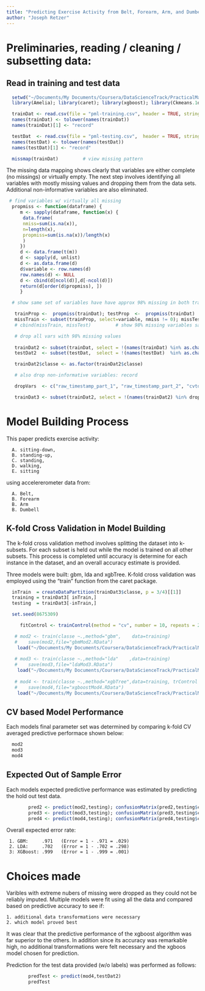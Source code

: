 ```yaml
---
title: "Predicting Exercise Activity from Belt, Forearm, Arm, and Dumbell Accelerometers"
author: "Joseph Retzer"
---
```


# Preliminaries, reading / cleaning / subsetting data: 

## Read in training and test data

```r
  setwd("~/Documents/My Documents/Coursera/DataScienceTrack/PracticalMachineLearning/project/data")
  library(Amelia); library(caret); library(xgboost); library(Ckmeans.1d.dp); library(data.table)

  trainDat <- read.csv(file = "pml-training.csv", header = TRUE, stringsAsFactors = FALSE, check.names = FALSE, strip.white = TRUE, na.strings=c(""," ","NA"))
  names(trainDat) <- tolower(names(trainDat))
  names(trainDat)[1] <- "record"

  testDat  <- read.csv(file = "pml-testing.csv",  header = TRUE, stringsAsFactors = FALSE, check.names = FALSE, strip.white = TRUE, na.strings=c(""," ","NA"))
  names(testDat) <- tolower(names(testDat))
  names(testDat)[1] <- "record"

  missmap(trainDat)         # view missing pattern
```

The missing data mapping shows clearly that variables are either complete (no missings) or virtually empty. The next step involves identifying all variables with
mostly missing values and dropping them from the data sets. Additional non-informative variables are also eliminated.

```r
 # find variables w/ virtually all missing
  propmiss <- function(dataframe) {
     m <- sapply(dataframe, function(x) {
      data.frame(
      nmiss=sum(is.na(x)), 
      n=length(x), 
      propmiss=sum(is.na(x))/length(x)
      )
     })
     d <- data.frame(t(m))
     d <- sapply(d, unlist)
     d <- as.data.frame(d)
     d$variable <- row.names(d)
     row.names(d) <- NULL
     d <- cbind(d[ncol(d)],d[-ncol(d)])
     return(d[order(d$propmiss), ])
     }

  # show same set of variables have have approx 98% missing in both training and test data sets

   trainProp <-  propmiss(trainDat); testProp  <-  propmiss(trainDat)    # prop of missing either 0 or 98%
   missTrain <- subset(trainProp, select=variable, nmiss != 0); missTest <- subset(testProp, select=variable, nmiss != 0) # high miss var names
   # cbind(missTrain, missTest)         # show 98% missing variables same in both data sets

   # drop all vars with 98% missing values
   
   trainDat2 <- subset(trainDat, select = !(names(trainDat) %in% as.character(missTrain$variable)))
   testDat2  <- subset(testDat,  select = !(names(testDat)  %in% as.character(missTest$variable)))

   trainDat2$classe <- as.factor(trainDat2$classe)

   # also drop non-informative variables: record   

   dropVars  <- c("raw_timestamp_part_1", "raw_timestamp_part_2", "cvtd_timestamp", "num_window", "problem_id", "user_name", "record", "new_window")

   trainDat3 <- subset(trainDat2, select = !(names(trainDat2) %in% dropVars))
```

#  Model Building Process

This paper predicts exercise activity:

      A. sitting-down, 
      B. standing-up, 
      C. standing, 
      D. walking, 
      E. sitting

using accelererometer data from: 

      A. Belt, 
      B. Forearm 
      B. Arm
      B. Dumbell 

## K-fold Cross Validation in Model Building 

The k-fold cross validation method involves splitting the dataset into k-subsets. For each subset is held out while the model is 
trained on all other subsets. This process is completed until accuracy is determine for each instance in the dataset, and an 
overall accuracy estimate is provided.

Three models were built: gbm, lda and xgbTree. K-fold cross validation was employed using the "train" function from the caret package. 

```r
  inTrain  = createDataPartition(trainDat3$classe, p = 3/4)[[1]]
  training = trainDat3[ inTrain,]
  testing  = trainDat3[-inTrain,] 

  set.seed(8675309) 

     fitControl <- trainControl(method = "cv", number = 10, repeats = 2, search = "random")

   # mod2 <- train(classe ~.,method="gbm",    data=training)
   #    save(mod2,file="gbmMod2.RData")
    load("~/Documents/My Documents/Coursera/DataScienceTrack/PracticalMachineLearning/project/data/gbmMod2.RData")
    
   # mod3 <- train(classe ~.,method="lda"    ,data=training)
   #    save(mod3,file="ldaMod3.RData")
    load("~/Documents/My Documents/Coursera/DataScienceTrack/PracticalMachineLearning/project/data/ldaMod3.RData")
    
   # mod4 <- train(classe ~.,method="xgbTree",data=training, trControl = fitControl)  
   #    save(mod4,file="xgboostMod4.RData")
    load("~/Documents/My Documents/Coursera/DataScienceTrack/PracticalMachineLearning/project/data/xgboostMod4.Rdata")
```

## CV based Model Performance

Each models final parameter set was determined by comparing k-fold CV averaged predictive performace shown below:

```r
  mod2
  mod3
  mod4
```

## Expected Out of Sample Error 

Each models expected predictive performance was estimated by predicting the hold out test data.

```r
        pred2 <- predict(mod2,testing); confusionMatrix(pred2,testing$classe)
        pred3 <- predict(mod3,testing); confusionMatrix(pred3,testing$classe)
        pred4 <- predict(mod4,testing); confusionMatrix(pred4,testing$classe)
```
Overall expected error rate:

     1. GBM:     .971   (Error = 1 - .971 = .029) 
     2. LDA:     .702   (Error = 1 - .702 = .298) 
     3: XGBoost: .999   (Error = 1 - .999 = .001)

#  Choices made 

Varibles with extreme nubers of missing were dropped as they could not be reliably imputed. Multiple models were fit using all the data
and compared based on predictive accuracy to see if:
  
    1. additional data transformations were necessary
    2. which model proved best
    
It was clear that the predictive performance of the xgboost algorithm was far superior to the others.
In addition since its accuracy was remarkable high, no additional transformations were felt necessary and the xgboos model chosen for prediction.

Prediction for the test data provided (w/o labels) was performed as follows:

```r
        predTest <- predict(mod4,testDat2)
        predTest
```


